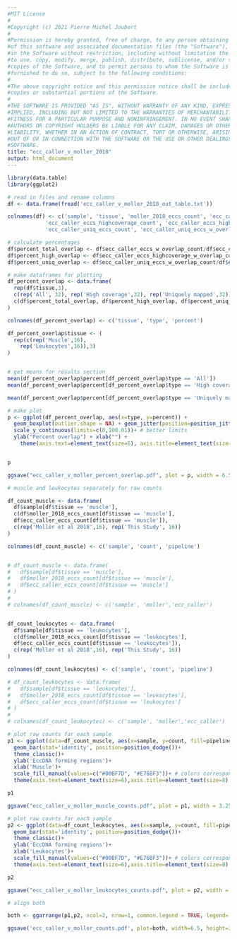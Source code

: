 ```yaml
---
#MIT License
#
#Copyright (c) 2021 Pierre Michel Joubert
#
#Permission is hereby granted, free of charge, to any person obtaining a copy
#of this software and associated documentation files (the "Software"), to deal
#in the Software without restriction, including without limitation the rights
#to use, copy, modify, merge, publish, distribute, sublicense, and/or sell
#copies of the Software, and to permit persons to whom the Software is
#furnished to do so, subject to the following conditions:
#
#The above copyright notice and this permission notice shall be included in all
#copies or substantial portions of the Software.
#
#THE SOFTWARE IS PROVIDED "AS IS", WITHOUT WARRANTY OF ANY KIND, EXPRESS OR
#IMPLIED, INCLUDING BUT NOT LIMITED TO THE WARRANTIES OF MERCHANTABILITY,
#FITNESS FOR A PARTICULAR PURPOSE AND NONINFRINGEMENT. IN NO EVENT SHALL THE
#AUTHORS OR COPYRIGHT HOLDERS BE LIABLE FOR ANY CLAIM, DAMAGES OR OTHER
#LIABILITY, WHETHER IN AN ACTION OF CONTRACT, TORT OR OTHERWISE, ARISING FROM,
#OUT OF OR IN CONNECTION WITH THE SOFTWARE OR THE USE OR OTHER DEALINGS IN THE
#SOFTWARE.
title: "ecc_caller_v_moller_2018"
output: html_document
---
```


```r
library(data.table)
library(ggplot2)

# read in files and rename columns
df <- data.frame(fread('ecc_caller_v_moller_2018_out_table.txt'))

colnames(df) <- c('sample', 'tissue', 'moller_2018_eccs_count', 'ecc_caller_eccs_count', 'ecc_caller_eccs_w_overlap_count', 
            'ecc_caller_eccs_highcoverage_count', 'ecc_caller_eccs_highcoverage_w_overlap_count',
            'ecc_caller_uniq_eccs_count', 'ecc_caller_uniq_eccs_w_overlap_count')


```

```r

# calculate percentages
df$percent_total_overlap <- df$ecc_caller_eccs_w_overlap_count/df$ecc_caller_eccs_count*100
df$percent_high_overlap <- df$ecc_caller_eccs_highcoverage_w_overlap_count/df$ecc_caller_eccs_highcoverage_count*100
df$percent_uniq_overlap <- df$ecc_caller_uniq_eccs_w_overlap_count/df$ecc_caller_uniq_eccs_count*100

# make dataframes for plotting
df_percent_overlap <- data.frame(
  rep(df$tissue,3),
  c(rep('All', 32), rep('High coverage',32), rep('Uniquely mapped',32)),
  c(df$percent_total_overlap, df$percent_high_overlap, df$percent_uniq_overlap)
)

colnames(df_percent_overlap) <- c('tissue', 'type', 'percent')

df_percent_overlap$tissue <- (
  rep(c(rep('Muscle',16),
    rep('Leukocytes',16)),3)
)



```

```r

# get means for results section
mean(df_percent_overlap$percent[df_percent_overlap$type == 'All'])
mean(df_percent_overlap$percent[df_percent_overlap$type == 'High coverage'])

mean(df_percent_overlap$percent[df_percent_overlap$type == 'Uniquely mapped'])


```


```r


# make plot
p <- ggplot(df_percent_overlap, aes(x=type, y=percent)) + 
  geom_boxplot(outlier.shape = NA) + geom_jitter(position=position_jitter(0.2), aes(color=tissue))+
  scale_y_continuous(limits=c(0,100.01))+ # better limits
  ylab("Percent overlap") + xlab("") + 
    theme(axis.text=element_text(size=6), axis.title=element_text(size=8), legend.title=element_blank(), legend.position = 'bottom')


p

ggsave("ecc_caller_v_moller_percent_overlap.pdf", plot = p, width = 6.5, height = 3.5)


```

```r
# muscle and leukocytes separately for raw counts

df_count_muscle <- data.frame(
  df$sample[df$tissue == 'muscle'],
  c(df$moller_2018_eccs_count[df$tissue == 'muscle'],
  df$ecc_caller_eccs_count[df$tissue == 'muscle']),
  c(rep('Moller et al 2018',16), rep('This Study', 16))
)

colnames(df_count_muscle) <- c('sample', 'count', 'pipeline')


# df_count_muscle <- data.frame(
#   df$sample[df$tissue == 'muscle'],
#   df$moller_2018_eccs_count[df$tissue == 'muscle'],
#   df$ecc_caller_eccs_count[df$tissue == 'muscle']
# )
# 
# colnames(df_count_muscle) <- c('sample', 'moller','ecc_caller')


df_count_leukocytes <- data.frame(
  df$sample[df$tissue == 'leukocytes'],
  c(df$moller_2018_eccs_count[df$tissue == 'leukocytes'],
  df$ecc_caller_eccs_count[df$tissue == 'leukocytes']),
  c(rep('Moller et al 2018',16), rep('This Study', 16))
)

colnames(df_count_leukocytes) <- c('sample', 'count', 'pipeline')

# df_count_leukocytes <- data.frame(
#   df$sample[df$tissue == 'leukocytes'],
#   df$moller_2018_eccs_count[df$tissue == 'leukocytes'],
#   df$ecc_caller_eccs_count[df$tissue == 'leukocytes']
# )
# 
# colnames(df_count_leukocytes) <- c('sample', 'moller','ecc_caller')


```

```r

# plot raw counts for each sample
p1 <- ggplot(data=df_count_muscle, aes(x=sample, y=count, fill=pipeline))+
  geom_bar(stat='identity', position=position_dodge())+
  theme_classic()+
  ylab('EccDNA forming regions')+
  xlab('Muscle')+
  scale_fill_manual(values=c("#00BF7D", "#E76BF3"))+ # colors correspond to sample colors in other supplemental figure
  theme(axis.text=element_text(size=6),axis.title=element_text(size=8) , legend.title=element_blank(), legend.text=element_text(size=6), axis.text.x = element_text(angle = 90, vjust = 0.5, hjust=1))

p1

ggsave("ecc_caller_v_moller_muscle_counts.pdf", plot = p1, width = 3.25, height = 3.5)


```


```r

# plot raw counts for each sample
p2 <- ggplot(data=df_count_leukocytes, aes(x=sample, y=count, fill=pipeline))+
  geom_bar(stat='identity', position=position_dodge())+
  theme_classic()+
  ylab('EccDNA forming regions')+
  xlab('Leukocytes')+
  scale_fill_manual(values=c("#00BF7D", "#E76BF3"))+ # colors correspond to sample colors in other supplemental figure
  theme(axis.text=element_text(size=6),axis.title=element_text(size=8) , legend.title=element_blank(), legend.text=element_text(size=6), axis.text.x = element_text(angle = 90, vjust = 0.5, hjust=1))

p2

ggsave("ecc_caller_v_moller_leukocytes_counts.pdf", plot = p2, width = 3.25, height = 3.5)


```

```r
# align both

both <- ggarrange(p1,p2, ncol=2, nrow=1, common.legend = TRUE, legend='bottom')

ggsave('ecc_caller_v_moller_counts.pdf', plot=both, width=6.5, height=3.5, device = 'pdf')
```

